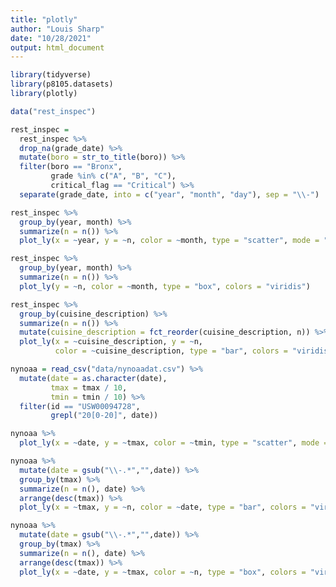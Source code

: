 ```yaml
---
title: "plotly"
author: "Louis Sharp"
date: "10/28/2021"
output: html_document
---
```


```r
library(tidyverse)
library(p8105.datasets)
library(plotly)
```

```r
data("rest_inspec")

rest_inspec = 
  rest_inspec %>% 
  drop_na(grade_date) %>% 
  mutate(boro = str_to_title(boro)) %>% 
  filter(boro == "Bronx",
         grade %in% c("A", "B", "C"),
         critical_flag == "Critical") %>% 
  separate(grade_date, into = c("year", "month", "day"), sep = "\\-")

rest_inspec %>% 
  group_by(year, month) %>%
  summarize(n = n()) %>% 
  plot_ly(x = ~year, y = ~n, color = ~month, type = "scatter", mode = "line", colors = "viridis")

rest_inspec %>% 
  group_by(year, month) %>%
  summarize(n = n()) %>% 
  plot_ly(y = ~n, color = ~month, type = "box", colors = "viridis")
```

```r
rest_inspec %>% 
  group_by(cuisine_description) %>%
  summarize(n = n()) %>% 
  mutate(cuisine_description = fct_reorder(cuisine_description, n)) %>% 
  plot_ly(x = ~cuisine_description, y = ~n, 
          color = ~cuisine_description, type = "bar", colors = "viridis")
```

```r
nynoaa = read_csv("data/nynoaadat.csv") %>% 
  mutate(date = as.character(date),
         tmax = tmax / 10,
         tmin = tmin / 10) %>% 
  filter(id == "USW00094728",
         grepl("20[0-20]", date))

nynoaa %>%
  plot_ly(x = ~date, y = ~tmax, color = ~tmin, type = "scatter", mode = "markers")

nynoaa %>% 
  mutate(date = gsub("\\-.*","",date)) %>% 
  group_by(tmax) %>% 
  summarize(n = n(), date) %>% 
  arrange(desc(tmax)) %>% 
  plot_ly(x = ~tmax, y = ~n, color = ~date, type = "bar", colors = "viridis")

nynoaa %>% 
  mutate(date = gsub("\\-.*","",date)) %>% 
  group_by(tmax) %>% 
  summarize(n = n(), date) %>% 
  arrange(desc(tmax)) %>% 
  plot_ly(x = ~date, y = ~tmax, color = ~n, type = "box", colors = "viridis")
```


